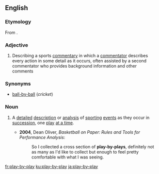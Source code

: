 ==English==

===Etymology===
From {{compound|play|by|play|lang=en}}.

===Adjective===
{{en-adj|-}}

# {{label|en|US}} Describing a sports [[commentary]] in which a [[commentator]] describes every action in some detail as it occurs, often assisted by a second commentator who provides background information and other comments

===Synonyms===
* [[ball-by-ball]] (''cricket'')

===Noun===
{{en-noun}}

# {{lb|en|US}} A [[detailed]] [[description]] or [[analysis]] of [[sporting]] [[event]]s as they occur in [[succession]], one [[play]] [[at a time]].
#* '''2004''', Dean Oliver, ''Basketball on Paper: Rules and Tools for Performance Analysis'':
#*: So I collected a cross section of '''play-by-plays''', definitely not as many as I'd like to collect but enough to feel pretty comfortable with what I was seeing.

[[fr:play-by-play]]
[[ku:play-by-play]]
[[ja:play-by-play]]